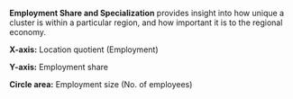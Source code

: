 **Employment Share and Specialization** provides insight into how unique a cluster is within a particular region, and how important it is to the regional economy.  

**X-axis:** Location quotient (Employment)

**Y-axis:** Employment share

**Circle area:** Employment size (No. of employees)
